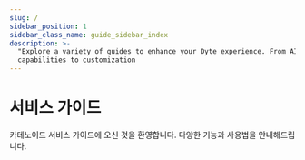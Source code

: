 ```yaml
---
slug: /
sidebar_position: 1
sidebar_class_name: guide_sidebar_index
description: >-
  "Explore a variety of guides to enhance your Dyte experience. From AI
  capabilities to customization
---
```


# 서비스 가이드

카테노이드 서비스 가이드에 오신 것을 환영합니다. 다양한 기능과 사용법을 안내해드립니다.

<head>
  <title>서비스 가이드</title>
  <meta
    name="description"
    content="Explore a variety of guides to enhance your Dyte experience. From AI capabilities to customization, our guides provide valuable insights."
  />
</head>

